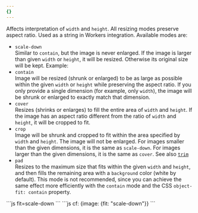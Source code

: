 ```yaml
---
{}
---
```



Affects interpretation of `width` and `height`. All resizing modes preserve aspect ratio. Used as a string in Workers integration. Available modes are:

- `scale-down`\
  Similar to `contain`, but the image is never enlarged. If the image is larger than given `width` or `height`, it will be resized. Otherwise its original size will be kept. Example:
- `contain`\
  Image will be resized (shrunk or enlarged) to be as large as possible within the given `width` or `height` while preserving the aspect ratio. If you only provide a single dimension (for example, only `width`), the image will be shrunk or enlarged to exactly match that dimension.
- `cover`\
  Resizes (shrinks or enlarges) to fill the entire area of `width` and `height`. If the image has an aspect ratio different from the ratio of `width` and `height`, it will be cropped to fit.
- `crop`\
  Image will be shrunk and cropped to fit within the area specified by `width` and `height`. The image will not be enlarged. For images smaller than the given dimensions, it is the same as `scale-down`. For images larger than the given dimensions, it is the same as `cover`. See also [`trim`](#trim)
- `pad`\
  Resizes to the maximum size that fits within the given `width` and `height`, and then fills the remaining area with a `background` color (white by default). This mode is not recommended, since you can achieve the same effect more efficiently with the `contain` mode and the CSS `object-fit: contain` property.

<Tabs>
  <TabItem label="URL format">
    ```js
    fit=scale-down
    ```
  </TabItem>
  <TabItem label="Workers">
  ```js
  cf: {image: {fit: "scale-down"}}
  ```
  </TabItem>
</Tabs>
